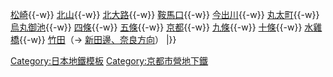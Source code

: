 {{鐵道路線
| 模板名稱 = 烏丸線
| 名稱 = [[File:Kyoto MTB Logo.svg|15px]] <small>[[京都市營地下鐵]]</small> [[烏丸線]] [[File:Subway_KyotoKarasuma.svg|15px|烏丸線]]
| 代表色 = #3cb371
| 背景顏色 = #FFFFFF 
| 車站列表 = [[國際會館站|國際會館]]{{-w}} [[松崎站 (京都府)|松崎]]{{-w}} [[北山站 (京都府)|北山]]{{-w}} [[北大路站|北大路]]{{-w}} [[鞍馬口站|鞍馬口]]{{-w}} [[今出川站|今出川]]{{-w}} [[丸太町站|丸太町]]{{-w}} [[烏丸御池站|烏丸御池]]{{-w}} [[四條站|四條]]{{-w}} [[五條站 (京都府)|五條]]{{-w}} [[京都站|京都]]{{-w}} [[九條站 (京都府)|九條]]{{-w}} [[十條站 (京都市營地下鐵)|十條]]{{-w}} [[水雞橋站|水雞橋]]{{-w}} [[竹田站 (京都府)|竹田]]（→ [[Template:京都線 (近畿日本鐵道)|新田邊、奈良方向]]）
|}}<noinclude>
{{DEFAULTSORT:Karasuma}}
[[Category:日本地鐵模板]]
[[Category:京都市營地下鐵]]
</noinclude>